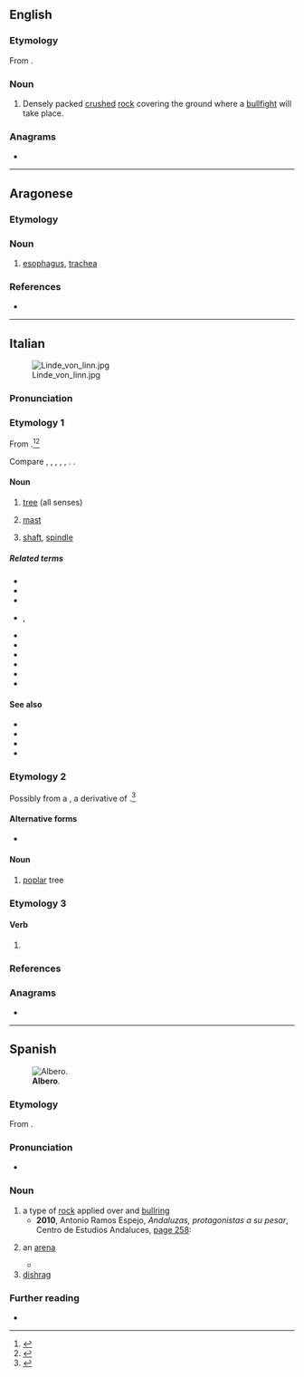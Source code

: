 {{also|alberò}}
==English==

===Etymology===
From {{bor|en|es|albero}}.

===Noun===
{{en-noun|-}}

# Densely packed [[crushed]] [[rock]] covering the ground where a [[bullfight]] will take place.

===Anagrams===
* {{anagrams|en|a=abelor|Boreal|Rabelo|boreal}}

----

==Aragonese==

===Etymology===
{{rfe|an}}

===Noun===
{{an-noun|m|alberos}}
# [[esophagus]], [[trachea]]

===References===
* {{R:DBLA}}

----

==Italian==
[[File:Linde_von_linn.jpg|thumb]]

===Pronunciation===
{{it-pr|àlbero<audio:it-albero.ogg;Audio (IT)><audio:LL-Q652 (ita)-LangPao-albero.wav>}}

===Etymology 1===
{{dercat|it|itc-ola|itc-pro|ine-pro|inh=2}}
From {{inh|it|la|arbor|arbor, arborem}}.<ref>{{R:it:Sapere|àlbero (lessico)}}</ref><ref>{{R:it:Trec|sense=2}}</ref>

Compare {{cog|ca|arbre}}, {{cog|fr|arbre}}, {{cog|oc|arbre}}, {{cog|pt|árvore}}, {{cog|es|árbol}}, {{cog|ro|arbore}}. {{doublet|it|arbore}}.

====Noun====
{{it-noun|m}}

# [[tree]] (all senses)
# {{lb|it|nautical}} [[mast]]
# [[shaft]], [[spindle]]

=====Related terms=====
* {{l|it|alberato}}
* {{l|it|alberatura}}
* {{l|it|alberello}}
* {{l|it|albereta}}, {{l|it|albereto}}
* {{l|it|alberetto}}
* {{l|it|alberino}}
* {{l|it|arboreo}}
* {{l|it|arboreto}}
* {{l|it|arboricoltura}}
* {{l|it|albero di Natale}}

====See also====
* {{l|it|corteccia}}
* {{l|it|fusto}}
* {{l|it|radice}}
* {{l|it|ramo}}

===Etymology 2===
Possibly from a {{inh|it|VL.|*albarus}}, a derivative of {{inh|it|la|albus||white}}.<ref>{{R:it:Trec|sense=1}}</ref>

====Alternative forms====
* {{alter|it|albaro||regional}}

====Noun====
{{it-noun|m}}

# [[poplar]] tree
#: {{syn|it|pioppo}}

===Etymology 3===

====Verb====
{{head|it|verb form}}

# {{inflection of|it|alberare||1|s|pres|indc}}

===References===
<references/>

===Anagrams===
* {{anagrams|it|a=abelor|albore|arbelo|lobare}}

{{C|it|Trees}}

----

==Spanish==
{{was fwotd|es|2013|November|2}}
[[File:Alberoenelparque.JPG|thumb|'''Albero'''.]]

===Etymology===
From {{inh|es|la|albārius||pertaining to the whitening of walls}}.

===Pronunciation===
{{es-IPA}}
* {{hyphenation|es|al|be|ro}}

===Noun===
{{es-noun|m}}

# a type of {{l|en|crush|crushed}} [[rock]] applied over {{l|en|garden|gardens}} and [[bullring]] {{l|en|arena|arenas}}
#* '''2010''', Antonio Ramos Espejo, ''Andaluzas, protagonistas a su pesar'', Centro de Estudios Andaluces, [http://books.google.com/books?id=qcAD-ME3SXYC&pg=PA258&dq=%22albero%22#v=onepage page 258]:
#*: {{quote|es|Manolete, además, hace un esfuerzo supremo cada vez que pisa el '''albero''' de la plaza de Córdoba.|Furthermore, Manolete undertakes a supreme effort each time he steps on the '''crushed rock''' of Cordoba’s bullring.}}
# {{lb|es|bullfighting}} an [[arena]]
#*{{quote-book|es|year=2014|author=Francisco Soler Guevara, ‎José Antonio Alías García|title=En el Umbral del Misterio|passage=Sólo el torero de verdad cuenta con arte o tiene arte para torear. sabe ponerle sitio en el '''albero'''.}}
# [[dishrag]]

===Further reading===
* {{R:DRAE}}